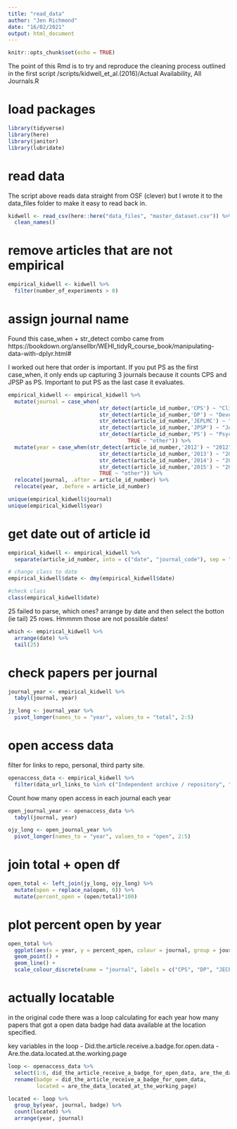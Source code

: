 ```yaml
---
title: "read_data"
author: "Jen Richmond"
date: "16/02/2021"
output: html_document
---
```


```r
knitr::opts_chunk$set(echo = TRUE)
```

The point of this Rmd is to try and reproduce the cleaning process outlined in the first script /scripts/kidwell_et_al.(2016)/Actual Availability, All Journals.R

# load packages
```r
library(tidyverse)
library(here)
library(janitor)
library(lubridate)
```

# read data

The script above reads data straight from OSF (clever) but I wrote it to the data_files folder to make it easy to read back in. 

```r
kidwell <- read_csv(here::here("data_files", "master_dataset.csv")) %>%
  clean_names()

```

# remove articles that are not empirical

```r
empirical_kidwell <- kidwell %>%
  filter(number_of_experiments > 0)
```

# assign journal name

Found this case_when + str_detect  combo came from https://bookdown.org/ansellbr/WEHI_tidyR_course_book/manipulating-data-with-dplyr.html#


I worked out here that order is important. If you put PS as the first case_when, it only ends up capturing 3 journals because it counts CPS and JPSP as PS. Important to put PS as the last case it evaluates. 



```r
empirical_kidwell <- empirical_kidwell %>%
  mutate(journal = case_when( 
                             str_detect(article_id_number,'CPS') ~ "Clinical Psychological Science", 
                             str_detect(article_id_number,'DP') ~ "Developmental Psychology", 
                             str_detect(article_id_number,'JEPLMC') ~ "Journal of Experimental Psychology: Learning, Memory, and Cognition", 
                             str_detect(article_id_number,'JPSP') ~ "Journal of Personality and Social Psychology", 
                             str_detect(article_id_number,'PS') ~ "Psychological Science",
                                      TRUE ~ "other")) %>%
  mutate(year = case_when(str_detect(article_id_number,'2012') ~ "2012", 
                             str_detect(article_id_number,'2013') ~ "2013", 
                             str_detect(article_id_number,'2014') ~ "2014", 
                             str_detect(article_id_number,'2015') ~ "2015", 
                             TRUE ~ "other")) %>%
  relocate(journal, .after = article_id_number) %>%
  relocate(year, .before = article_id_number)

unique(empirical_kidwell$journal)
unique(empirical_kidwell$year)

```
# get date out of article id

```r
empirical_kidwell <- empirical_kidwell %>%
  separate(article_id_number, into = c("date", "journal_code"), sep = "\\s", remove = FALSE)

```

```r
# change class to date 
empirical_kidwell$date <- dmy(empirical_kidwell$date)

#check class
class(empirical_kidwell$date)
```

25 failed to parse, which ones? arrange by date and then select the botton (ie tail) 25 rows. Hmmmm those are not possible dates!

```r

which <- empirical_kidwell %>%
  arrange(date) %>%
  tail(25)
```

# check papers per journal
```r
journal_year <- empirical_kidwell %>%
  tabyl(journal, year) 

jy_long <- journal_year %>%
  pivot_longer(names_to = "year", values_to = "total", 2:5)
```

# open access data

filter for links to repo, personal, third party site. 
```r
openaccess_data <- empirical_kidwell %>%
  filter(data_url_links_to %in% c("Independent archive / repository", "Personal site", "Third party site"))

```

Count how many open access in each journal each year
```r
open_journal_year <- openaccess_data %>%
  tabyl(journal, year) 

ojy_long <- open_journal_year %>%
  pivot_longer(names_to = "year", values_to = "open", 2:5)
```


# join total + open df

```r
open_total <- left_join(jy_long, ojy_long) %>%
  mutate(open = replace_na(open, 0)) %>%
  mutate(percent_open = (open/total)*100)
```
# plot percent open by year
```r
open_total %>%
  ggplot(aes(x = year, y = percent_open, colour = journal, group = journal)) +
  geom_point() + 
  geom_line() +
  scale_colour_discrete(name = "journal", labels = c("CPS", "DP", "JECPLMC", "JPSP", "PS"))
```



# actually locatable

in the original code there was a loop calculating for each year how many papers that got a open data badge had data available at the location specified. 

key variables in the loop
- Did.the.article.receive.a.badge.for.open.data
- Are.the.data.located.at.the.working.page


```r
loop <- openaccess_data %>%
  select(1:6, did_the_article_receive_a_badge_for_open_data, are_the_data_located_at_the_working_page) %>%
  rename(badge = did_the_article_receive_a_badge_for_open_data, 
         located = are_the_data_located_at_the_working_page)

```

```r

located <- loop %>%
  group_by(year, journal, badge) %>%
  count(located) %>%
  arrange(year, journal)
```

